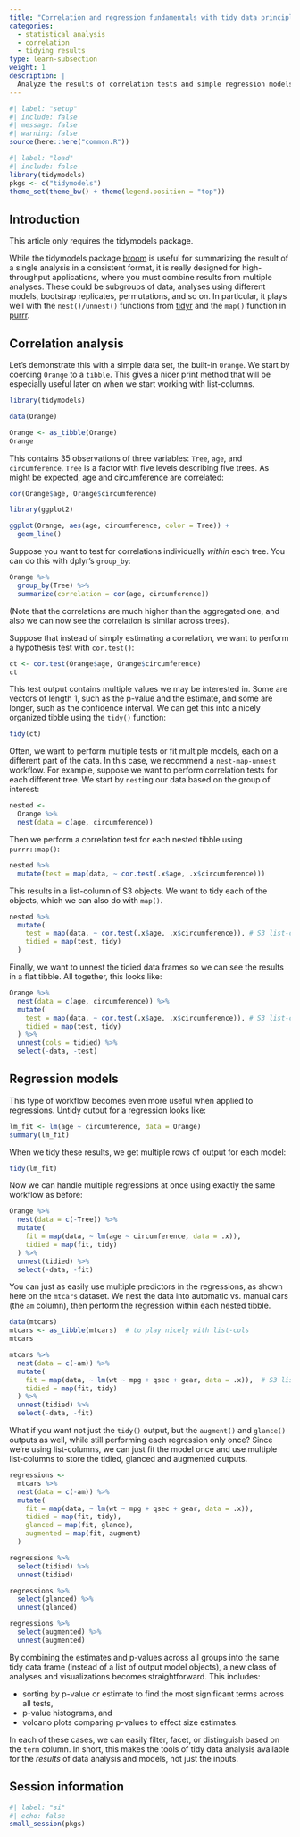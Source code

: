 ```yaml
---
title: "Correlation and regression fundamentals with tidy data principles"
categories:
  - statistical analysis
  - correlation
  - tidying results
type: learn-subsection
weight: 1
description: | 
  Analyze the results of correlation tests and simple regression models for many data sets at once.
---
```


```r
#| label: "setup"
#| include: false
#| message: false
#| warning: false
source(here::here("common.R"))
```

```r
#| label: "load"
#| include: false
library(tidymodels)
pkgs <- c("tidymodels")
theme_set(theme_bw() + theme(legend.position = "top"))
```

## Introduction

This article only requires the tidymodels package.

While the tidymodels package [broom](https://broom.tidyverse.org/) is useful for summarizing the result of a single analysis in a consistent format, it is really designed for high-throughput applications, where you must combine results from multiple analyses. These could be subgroups of data, analyses using different models, bootstrap replicates, permutations, and so on. In particular, it plays well with the `nest()/unnest()` functions from [tidyr](https://tidyr.tidyverse.org/) and the `map()` function in [purrr](https://purrr.tidyverse.org/).

## Correlation analysis

Let's demonstrate this with a simple data set, the built-in `Orange`. We start by coercing `Orange` to a `tibble`. This gives a nicer print method that will be especially useful later on when we start working with list-columns.

```r
library(tidymodels)

data(Orange)

Orange <- as_tibble(Orange)
Orange
```

This contains 35 observations of three variables: `Tree`, `age`, and `circumference`. `Tree` is a factor with five levels describing five trees. As might be expected, age and circumference are correlated:

```r
cor(Orange$age, Orange$circumference)

library(ggplot2)

ggplot(Orange, aes(age, circumference, color = Tree)) +
  geom_line()
```

Suppose you want to test for correlations individually *within* each tree. You can do this with dplyr's `group_by`:

```r
Orange %>% 
  group_by(Tree) %>%
  summarize(correlation = cor(age, circumference))
```

(Note that the correlations are much higher than the aggregated one, and also we can now see the correlation is similar across trees).

Suppose that instead of simply estimating a correlation, we want to perform a hypothesis test with `cor.test()`:

```r
ct <- cor.test(Orange$age, Orange$circumference)
ct
```

This test output contains multiple values we may be interested in. Some are vectors of length 1, such as the p-value and the estimate, and some are longer, such as the confidence interval. We can get this into a nicely organized tibble using the `tidy()` function:

```r
tidy(ct)
```

Often, we want to perform multiple tests or fit multiple models, each on a different part of the data. In this case, we recommend a `nest-map-unnest` workflow. For example, suppose we want to perform correlation tests for each different tree. We start by `nest`ing our data based on the group of interest:

```r
nested <- 
  Orange %>% 
  nest(data = c(age, circumference))
```

Then we perform a correlation test for each nested tibble using `purrr::map()`:

```r
nested %>% 
  mutate(test = map(data, ~ cor.test(.x$age, .x$circumference)))
```

This results in a list-column of S3 objects. We want to tidy each of the objects, which we can also do with `map()`.

```r
nested %>% 
  mutate(
    test = map(data, ~ cor.test(.x$age, .x$circumference)), # S3 list-col
    tidied = map(test, tidy)
  ) 
```

Finally, we want to unnest the tidied data frames so we can see the results in a flat tibble. All together, this looks like:

```r
Orange %>% 
  nest(data = c(age, circumference)) %>% 
  mutate(
    test = map(data, ~ cor.test(.x$age, .x$circumference)), # S3 list-col
    tidied = map(test, tidy)
  ) %>% 
  unnest(cols = tidied) %>% 
  select(-data, -test)
```

## Regression models

This type of workflow becomes even more useful when applied to regressions. Untidy output for a regression looks like:

```r
lm_fit <- lm(age ~ circumference, data = Orange)
summary(lm_fit)
```

When we tidy these results, we get multiple rows of output for each model:

```r
tidy(lm_fit)
```

Now we can handle multiple regressions at once using exactly the same workflow as before:

```r
Orange %>%
  nest(data = c(-Tree)) %>% 
  mutate(
    fit = map(data, ~ lm(age ~ circumference, data = .x)),
    tidied = map(fit, tidy)
  ) %>% 
  unnest(tidied) %>% 
  select(-data, -fit)
```

You can just as easily use multiple predictors in the regressions, as shown here on the `mtcars` dataset. We nest the data into automatic vs. manual cars (the `am` column), then perform the regression within each nested tibble.

```r
data(mtcars)
mtcars <- as_tibble(mtcars)  # to play nicely with list-cols
mtcars

mtcars %>%
  nest(data = c(-am)) %>% 
  mutate(
    fit = map(data, ~ lm(wt ~ mpg + qsec + gear, data = .x)),  # S3 list-col
    tidied = map(fit, tidy)
  ) %>% 
  unnest(tidied) %>% 
  select(-data, -fit)
```

What if you want not just the `tidy()` output, but the `augment()` and `glance()` outputs as well, while still performing each regression only once? Since we're using list-columns, we can just fit the model once and use multiple list-columns to store the tidied, glanced and augmented outputs.

```r
regressions <- 
  mtcars %>%
  nest(data = c(-am)) %>% 
  mutate(
    fit = map(data, ~ lm(wt ~ mpg + qsec + gear, data = .x)),
    tidied = map(fit, tidy),
    glanced = map(fit, glance),
    augmented = map(fit, augment)
  )

regressions %>% 
  select(tidied) %>% 
  unnest(tidied)

regressions %>% 
  select(glanced) %>% 
  unnest(glanced)

regressions %>% 
  select(augmented) %>% 
  unnest(augmented)
```

By combining the estimates and p-values across all groups into the same tidy data frame (instead of a list of output model objects), a new class of analyses and visualizations becomes straightforward. This includes:

- sorting by p-value or estimate to find the most significant terms across all tests,
- p-value histograms, and
- volcano plots comparing p-values to effect size estimates.

In each of these cases, we can easily filter, facet, or distinguish based on the `term` column. In short, this makes the tools of tidy data analysis available for the *results* of data analysis and models, not just the inputs.


## Session information {#session-info}

```r
#| label: "si"
#| echo: false
small_session(pkgs)
```

